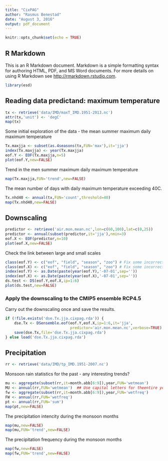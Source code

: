 ```yaml
---
title: "CixPAG"
author: "Rasmus Benestad"
date: "August 3, 2016"
output: pdf_document
---
```


```r
knitr::opts_chunk$set(echo = TRUE)
```

## R Markdown

This is an R Markdown document. Markdown is a simple formatting syntax for authoring HTML, PDF, and MS Word documents. For more details on using R Markdown see <http://rmarkdown.rstudio.com>.


```r
library(esd)
```

## Reading data predictand: maximum temperature

```r
tx <- retrieve('data/IMD/maxT_IMD.1951-2013.nc')
attr(tx,'unit') <- 'degC'
map(tx)
```

Some initial exploration of the data - the mean summer maximum daily maximum temperature

```r
Tx.maxjja <- subset(as.4seasons(tx,FUN='max'),it='jja')
index(Tx.maxjja) <- year(Tx.maxjja)
eof.Y <- EOF(Tx.maxjja,n=5)
plot(eof.Y,new=FALSE)
```

Trend in the men summer maximum daily maximum temperature

```r
map(Tx.maxjja,FUN='trend',new=FALSE)
```

The mean number of days with daily maximum temperature exceeding 40C. 

```r
Tx.nhd40 <- annual(tx,FUN='count',threshold=40)
map(Tx.nhd40,new=FALSE)
```

## Downscaling

```r
predictor <- retrieve('air.mon.mean.nc',lon=c(60,100),lat=c(0,25))
predictor <- annual(subset(predictor,it='jja'),nmin=3)
eof.X <- EOF(predictor,n=10)
plot(eof.X,new=FALSE)
```

Check the link between large and small scales

```r
class(eof.Y) <- c("eof", "field", "season", "zoo") # Fix some incorrect settings
class(eof.X) <- c("eof", "field", "season", "zoo") # Fix some incorrect settings
index(eof.Y) <- as.Date(paste(year(eof.Y),'-07-01',sep=''))
index(eof.X) <- as.Date(paste(year(eof.X),'-07-01',sep=''))
ds.test <- DS(eof.Y,eof.X,ip=1:6)
plot(ds.test,new=FALSE)
```

### Apply the downscaling to the CMIP5 ensemble RCP4.5 

Carry out the downscaling once and save the results. 

```r
if (!file.exists('dse.Tx.jja.cixpag.rda')) {
    dse.Tx <- DSensemble.eof(eof.Y,eof.X,ip=1:6,it='jja',
                             predictor='air.mon.mean.nc',verbose=TRUE)
    save(dse.Tx,file='dse.Tx.jja.cixpag.rda')
} else load('dse.Tx.jja.cixpag.rda')
```



## Precipitation

```r
rr <- retrieve('data/IMD/tp_IMD.1951-2007.nc')
```

Monsoon rain statistics for the past - any interesting trends?

```r
mu <- aggregate(subset(rr,it=month.abb[6:9]),year,FUN='wetmean')
MU <- annual(rr,FUN='wetmean')  ## Use capital letters for theentire year
fw <- aggregate(subset(rr,it=month.abb[6:9]),year,FUN='wetfreq')
FW <- annual(rr,FUN='wetfreq')
pt <- annual(rr,FUN='sum')
map(pt,new=FALSE)
```

The precipitation intencity during the monsoon months

```r
map(mu,new=FALSE)
map(mu,FUN='trend',new=FALSE)
```

The precipitation frequency during the monsoon months

```r
map(fw,new=FALSE)
map(fw,FUN='trend',new=FALSE)
```

